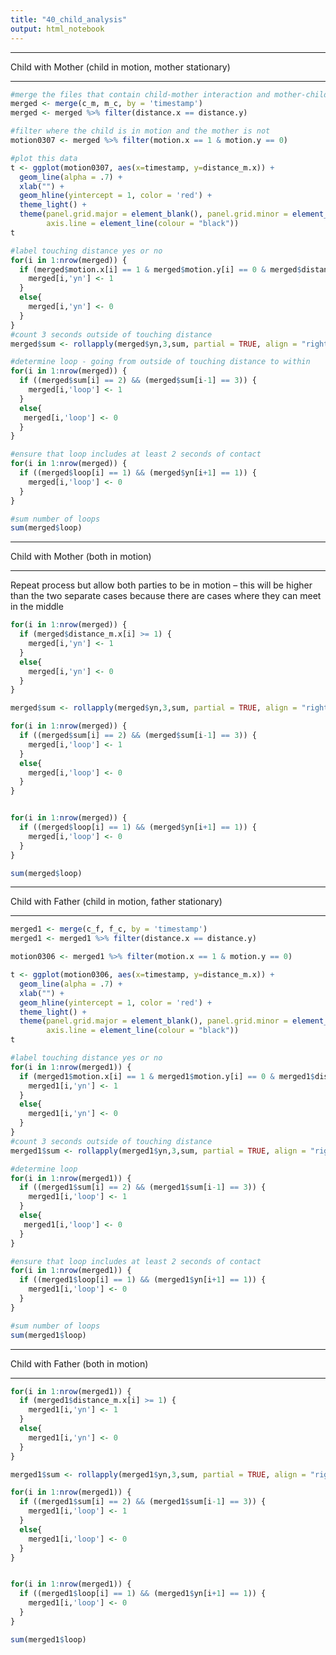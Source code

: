 ```yaml
---
title: "40_child_analysis"
output: html_notebook
---
```

-------------------

Child with Mother
(child in motion, mother stationary)

--------------------

```r
#merge the files that contain child-mother interaction and mother-child interaction
merged <- merge(c_m, m_c, by = 'timestamp')
merged <- merged %>% filter(distance.x == distance.y)
```

```r
#filter where the child is in motion and the mother is not
motion0307 <- merged %>% filter(motion.x == 1 & motion.y == 0)
```

```r
#plot this data
t <- ggplot(motion0307, aes(x=timestamp, y=distance_m.x)) +
  geom_line(alpha = .7) + 
  xlab("") +
  geom_hline(yintercept = 1, color = 'red') +
  theme_light() +
  theme(panel.grid.major = element_blank(), panel.grid.minor = element_blank(), panel.border = element_blank(), 
        axis.line = element_line(colour = "black"))
t
```
```r
#label touching distance yes or no
for(i in 1:nrow(merged)) {
  if (merged$motion.x[i] == 1 & merged$motion.y[i] == 0 & merged$distance_m.x[i] >= 1) {
    merged[i,'yn'] <- 1
  }
  else{
    merged[i,'yn'] <- 0 
  }
}
#count 3 seconds outside of touching distance
merged$sum <- rollapply(merged$yn,3,sum, partial = TRUE, align = "right")

#determine loop - going from outside of touching distance to within
for(i in 1:nrow(merged)) {
  if ((merged$sum[i] == 2) && (merged$sum[i-1] == 3)) {
    merged[i,'loop'] <- 1
  }
  else{
   merged[i,'loop'] <- 0 
  }
}

#ensure that loop includes at least 2 seconds of contact
for(i in 1:nrow(merged)) {
  if ((merged$loop[i] == 1) && (merged$yn[i+1] == 1)) {
    merged[i,'loop'] <- 0
  }
}

#sum number of loops
sum(merged$loop)

```


-------------------

Child with Mother
(both in motion)

--------------------

Repeat process but allow both parties to be in motion -- this will be higher than the two separate cases because there are cases where they can meet in the middle 
```r
for(i in 1:nrow(merged)) {
  if (merged$distance_m.x[i] >= 1) {
    merged[i,'yn'] <- 1
  }
  else{
    merged[i,'yn'] <- 0
  }
}
```

```r
merged$sum <- rollapply(merged$yn,3,sum, partial = TRUE, align = "right")
```

```r

for(i in 1:nrow(merged)) {
  if ((merged$sum[i] == 2) && (merged$sum[i-1] == 3)) {
    merged[i,'loop'] <- 1
  }
  else{
    merged[i,'loop'] <- 0 
  }
}


for(i in 1:nrow(merged)) {
  if ((merged$loop[i] == 1) && (merged$yn[i+1] == 1)) {
    merged[i,'loop'] <- 0
  }
}

```

```r
sum(merged$loop)
```




--------------------

Child with Father
(child in motion, father stationary)

--------------------

```r
merged1 <- merge(c_f, f_c, by = 'timestamp')
merged1 <- merged1 %>% filter(distance.x == distance.y)
```

```r
motion0306 <- merged1 %>% filter(motion.x == 1 & motion.y == 0)
```

```r
t <- ggplot(motion0306, aes(x=timestamp, y=distance_m.x)) +
  geom_line(alpha = .7) + 
  xlab("") +
  geom_hline(yintercept = 1, color = 'red') +
  theme_light() +
  theme(panel.grid.major = element_blank(), panel.grid.minor = element_blank(), panel.border = element_blank(), 
        axis.line = element_line(colour = "black"))
t
```
```r
#label touching distance yes or no
for(i in 1:nrow(merged1)) {
  if (merged1$motion.x[i] == 1 & merged1$motion.y[i] == 0 & merged1$distance_m.x[i] >= 1) {
    merged1[i,'yn'] <- 1
  }
  else{
    merged1[i,'yn'] <- 0 
  }
}
#count 3 seconds outside of touching distance
merged1$sum <- rollapply(merged1$yn,3,sum, partial = TRUE, align = "right")

#determine loop
for(i in 1:nrow(merged1)) {
  if ((merged1$sum[i] == 2) && (merged1$sum[i-1] == 3)) {
    merged1[i,'loop'] <- 1
  }
  else{
   merged1[i,'loop'] <- 0 
  }
}

#ensure that loop includes at least 2 seconds of contact
for(i in 1:nrow(merged1)) {
  if ((merged1$loop[i] == 1) && (merged1$yn[i+1] == 1)) {
    merged1[i,'loop'] <- 0
  }
}

#sum number of loops
sum(merged1$loop)

```



-------------------

Child with Father
(both in motion)

--------------------

```r
for(i in 1:nrow(merged1)) {
  if (merged1$distance_m.x[i] >= 1) {
    merged1[i,'yn'] <- 1
  }
  else{
    merged1[i,'yn'] <- 0
  }
}
```

```r
merged1$sum <- rollapply(merged1$yn,3,sum, partial = TRUE, align = "right")
```

```r

for(i in 1:nrow(merged1)) {
  if ((merged1$sum[i] == 2) && (merged1$sum[i-1] == 3)) {
    merged1[i,'loop'] <- 1
  }
  else{
    merged1[i,'loop'] <- 0 
  }
}


for(i in 1:nrow(merged1)) {
  if ((merged1$loop[i] == 1) && (merged1$yn[i+1] == 1)) {
    merged1[i,'loop'] <- 0
  }
}

```

```r
sum(merged1$loop)
```

